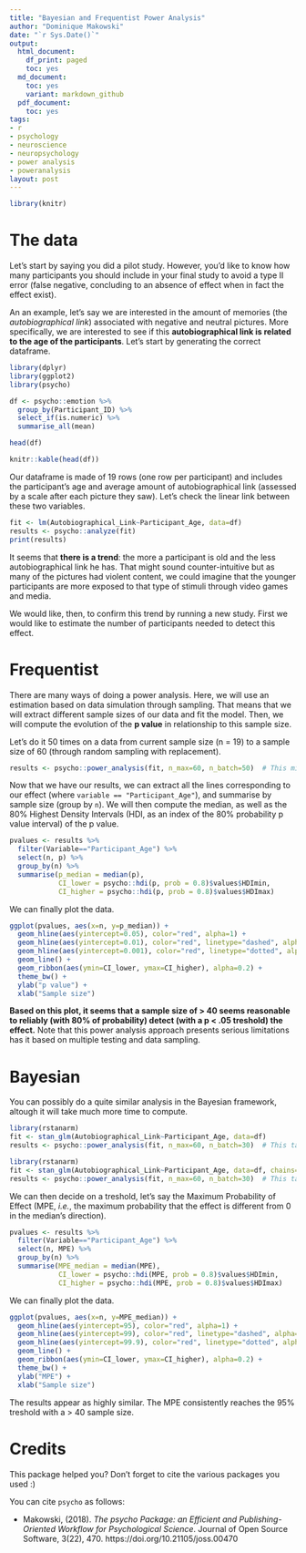 ```yaml
---
title: "Bayesian and Frequentist Power Analysis"
author: "Dominique Makowski"
date: "`r Sys.Date()`"
output:
  html_document:
    df_print: paged
    toc: yes
  md_document:
    toc: yes
    variant: markdown_github
  pdf_document:
    toc: yes
tags:
- r
- psychology
- neuroscience
- neuropsychology
- power analysis
- poweranalysis
layout: post
---
```



```r
library(knitr)
```



# The data

Let's start by saying you did a pilot study. However, you'd like to know how many participants you should include in your final study to avoid a type II error (false negative, concluding to an absence of effect when in fact the effect exist).

An an example, let's say we are interested in the amount of memories (the *autobiographical link*) associated with negative and neutral pictures. More specifically, we are interested to see if this **autobiographical link is related to the age of the participants**. Let's start by generating the correct dataframe.


```r
library(dplyr)
library(ggplot2)
library(psycho)

df <- psycho::emotion %>% 
  group_by(Participant_ID) %>% 
  select_if(is.numeric) %>% 
  summarise_all(mean)

head(df)
```
```r
knitr::kable(head(df))
```

Our dataframe is made of 19 rows (one row per participant) and includes the participant's age and average amount of autobiographical link (assessed by a scale after each picture they saw). Let's check the linear link between these two variables.


```r
fit <- lm(Autobiographical_Link~Participant_Age, data=df)
results <- psycho::analyze(fit)
print(results)
```


It seems that **there is a trend**: the more a participant is old and the less autobiographical link he has. That might sound counter-intuitive but as many of the pictures had violent content, we could imagine that the younger participants are more exposed to that type of stimuli through video games and media. 

We would like, then, to confirm this trend by running a new study. First we would like to estimate the number of participants needed to detect this effect.


# Frequentist 

There are many ways of doing a power analysis. Here, we will use an estimation based on data simulation through sampling. That means that we will extract different sample sizes of our data and fit the model. Then, we will compute the evolution of the **p value** in relationship to this sample size.

Let's do it 50 times on a data from current sample size (n = 19) to a sample size of 60 (through random sampling with replacement). 



```r
results <- psycho::power_analysis(fit, n_max=60, n_batch=50)  # This might take a long time
```


Now that we have our results, we can extract all the lines corresponding to our effect (where `variable == "Participant_Age"`), and summarise by sample size (group by `n`). We will then compute the median, as well as the 80% Highest Density Intervals (HDI, as an index of the 80% probability p value interval) of the p value.

```r
pvalues <- results %>%
  filter(Variable=="Participant_Age") %>%
  select(n, p) %>%
  group_by(n) %>%
  summarise(p_median = median(p),
            CI_lower = psycho::hdi(p, prob = 0.8)$values$HDImin,
            CI_higher = psycho::hdi(p, prob = 0.8)$values$HDImax)

```

We can finally plot the data.

```r
ggplot(pvalues, aes(x=n, y=p_median)) +
  geom_hline(aes(yintercept=0.05), color="red", alpha=1) +
  geom_hline(aes(yintercept=0.01), color="red", linetype="dashed", alpha=0.8) +
  geom_hline(aes(yintercept=0.001), color="red", linetype="dotted", alpha=0.6) +
  geom_line() +
  geom_ribbon(aes(ymin=CI_lower, ymax=CI_higher), alpha=0.2) +
  theme_bw() +
  ylab("p value") +
  xlab("Sample size")
```

**Based on this plot, it seems that a sample size of > 40 seems reasonable to reliably (with 80% of probability) detect (with a p < .05 treshold) the effect.** Note that this power analysis approach presents serious limitations has it based on multiple testing and data sampling. 

# Bayesian

You can possibly do a quite similar analysis in the Bayesian framework, altough it will take much more time to compute.


```r
library(rstanarm)
fit <- stan_glm(Autobiographical_Link~Participant_Age, data=df)
results <- psycho::power_analysis(fit, n_max=60, n_batch=30)  # This takes a VERY long time
```
```r
library(rstanarm)
fit <- stan_glm(Autobiographical_Link~Participant_Age, data=df, chains=2, iter=1000)
results <- psycho::power_analysis(fit, n_max=60, n_batch=30)  # This takes a VERY long time
```

We can then decide on a treshold, let's say the Maximum Probability of Effect (MPE, *i.e.*, the maximum probability that the effect is different from 0 in the median’s direction).

```r
pvalues <- results %>%
  filter(Variable=="Participant_Age") %>%
  select(n, MPE) %>%
  group_by(n) %>%
  summarise(MPE_median = median(MPE),
            CI_lower = psycho::hdi(MPE, prob = 0.8)$values$HDImin,
            CI_higher = psycho::hdi(MPE, prob = 0.8)$values$HDImax)

```

We can finally plot the data.

```r
ggplot(pvalues, aes(x=n, y=MPE_median)) +
  geom_hline(aes(yintercept=95), color="red", alpha=1) +
  geom_hline(aes(yintercept=99), color="red", linetype="dashed", alpha=0.8) +
  geom_hline(aes(yintercept=99.9), color="red", linetype="dotted", alpha=0.6) +
  geom_line() +
  geom_ribbon(aes(ymin=CI_lower, ymax=CI_higher), alpha=0.2) +
  theme_bw() +
  ylab("MPE") +
  xlab("Sample size")
```

The results appear as highly similar. The MPE consistently reaches the 95% treshold with a > 40 sample size.


# Credits

This package helped you? Don't forget to cite the various packages you used :)

You can cite `psycho` as follows:

- Makowski, (2018). *The psycho Package: an Efficient and Publishing-Oriented Workflow for Psychological Science*. Journal of Open Source Software, 3(22), 470. https://doi.org/10.21105/joss.00470
